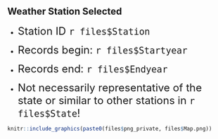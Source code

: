 ## Weather Station Selected

<div class="columns-2">
  - <font size="5">Station ID `r files$Station`</font>
  
  - <font size="5">Records begin: `r files$Startyear`</font>
  
  - <font size="5">Records end: `r files$Endyear`</font> 
  
  - <font size="5"><div class="red2">Not necessarily representative of the state or similar to other stations in `r files$State`!</div></font>
  
```r
knitr::include_graphics(paste0(files$png_private, files$Map.png))
```
</div>